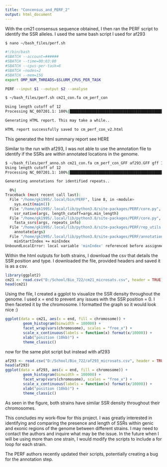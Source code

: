 ```yaml
---
title: "Concensus_and_PERF_2"
output: html_document
---
```

 
With the cm21 consensus sequence obtained, I then ran the PERF script to identify the SSR alleles. I used the same bash script I used for af293
 
```bash
$ nano ~/bash_files/perf.sh

#!/bin/bash
#SBATCH --account=######
#SBATCH --time=00:03:00
#SBATCH --cpus-per-task=6
#SBATCH —nodes=2
#SBATCH --mem=15G
export OMP_NUM_THREADS=$SLURM_CPUS_PER_TASK

PERF --input $1 --output $2 --analyse 
```
 
 
```bash
$ ~/bash_files/perf.sh cm21_con.fa cm_perf_con

Using length cutoff of 12
Processing NC_007201.1: 100%|██████████████████████████████████████████████████████████████████████████████████████████████████████████████████████████████████████████████████████| 8/8 [00:15<00:00,  1.96s/it]

Generating HTML report. This may take a while..

HTML report successfully saved to cm_perf_con_v2.html
```

This generated the html summary report see HERE

Similar to the run with af293, I was not able to use the annotation file to identify if the SSRs are within annotated locations in the genome.  

```bash
$ ~/bash_files/perf_anno.sh cm21_con.fa cm_perf_con_GFF af293.GFF gff ID
Using length cutoff of 12
Processing NC_007201.1: 100%|██████████████████████████████████████████████████████████████████████████████████████████████████████████████████████████████████████████████████████| 8/8 [00:15<00:00,  1.94s/it]

Generating annotations for identified repeats..

  0%|                                                                                                                                                                                  | 0/20990 [00:00<?, ?it/s]
Traceback (most recent call last):
  File "/home/gk1995/.local/bin/PERF", line 8, in <module>
    sys.exit(main())
  File "/home/gk1995/.local/lib/python3.8/site-packages/PERF/core.py", line 162, in main
    ssr_native(args, length_cutoff=args.min_length)
  File "/home/gk1995/.local/lib/python3.8/site-packages/PERF/core.py", line 106, in ssr_native
    fasta_ssrs(args, repeats_info)
  File "/home/gk1995/.local/lib/python3.8/site-packages/PERF/rep_utils.py", line 253, in fasta_ssrs
    annotate(args)
  File "/home/gk1995/.local/lib/python3.8/site-packages/PERF/annotation.py", line 291, in annotate
    minStartIndex += minIndex
UnboundLocalError: local variable 'minIndex' referenced before assignment

```
 
 
Within the html outputs for both strains, I download the csv that details the SSR position and type. I downloaded the file, provided headers and saved it is as a csv.

```r
library(ggplot2)
cm21 <- read.csv("D:/School/Bio_722/cm21_microsats.csv", header = TRUE)
head(cm21)
```

Using the file, I created a ggplot to visualize the SSR density throughout the genome. I used x = end to prevent any issues with the SSR position = 0. I then faceted it by the chromosome. I formatted the graph so it would look nice :)

```r
ggplot(data = cm21, aes(x = end, fill = chromosome)) +
        geom_histogram(binwidth = 100000) +
        facet_wrap(vars(chromosome), scales = "free_x") +
        scale_x_continuous(labels = function(x) format(x/10000)) +
        xlab("position (10kb)") +
        theme_classic()
```
 
now for the same plot script but instead with af293
```r
af293 <- read.csv("D:/School/Bio_722/af293_microsats.csv", header = TRUE)
head(af293)
ggplot(data = af293, aes(x = end, fill = chromosome)) +
        geom_histogram(binwidth = 100000) +
        facet_wrap(vars(chromosome), scales = "free_x") +
        scale_x_continuous(labels = function(x) format(x/10000)) +
        xlab("position (10kb)") +
        theme_classic()
```

As seen in the figure, both strains have similar SSR density throughout their chromosomes.
 
This concludes my work-flow for this project. I was greatly interested in identifying and comparing the presence and length of SSRs within genic and exonic regions of the genome between different strains. I may need to contact the authors and inquire what may be the issue. 
In the future when I will be using more than one strain, I would modify the scripts to include a for loop for each strain.  

The PERF authors recently updated their scripts, potentially creating a bug for the annotation step. 